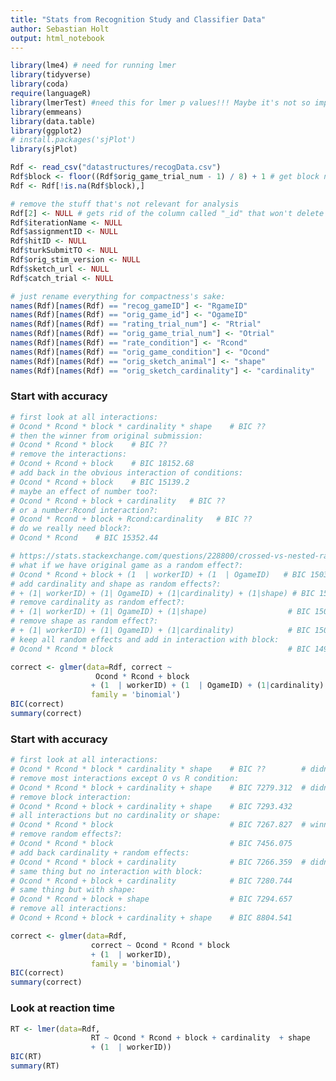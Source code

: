 ```yaml
---
title: "Stats from Recognition Study and Classifier Data"
author: Sebastian Holt
output: html_notebook
---
```


```r

library(lme4) # need for running lmer
library(tidyverse)
library(coda)
require(languageR)
library(lmerTest) #need this for lmer p values!!! Maybe it's not so important...
library(emmeans)
library(data.table)
library(ggplot2)
# install.packages('sjPlot')
library(sjPlot)


```


```r
Rdf <- read_csv("datastructures/recogData.csv")
Rdf$block <- floor((Rdf$orig_game_trial_num - 1) / 8) + 1 # get block number from trial number of original game
Rdf <- Rdf[!is.na(Rdf$block),]

# remove the stuff that's not relevant for analysis
Rdf[2] <- NULL # gets rid of the column called "_id" that won't delete by name because of the underscore
Rdf$iterationName <- NULL
Rdf$assignmentID <- NULL
Rdf$hitID <- NULL
Rdf$turkSubmitTO <- NULL
Rdf$orig_stim_version <- NULL
Rdf$sketch_url <- NULL
Rdf$catch_trial <- NULL

# just rename everything for compactness's sake:
names(Rdf)[names(Rdf) == "recog_gameID"] <- "RgameID"
names(Rdf)[names(Rdf) == "orig_game_id"] <- "OgameID"
names(Rdf)[names(Rdf) == "rating_trial_num"] <- "Rtrial"
names(Rdf)[names(Rdf) == "orig_game_trial_num"] <- "Otrial"
names(Rdf)[names(Rdf) == "rate_condition"] <- "Rcond"
names(Rdf)[names(Rdf) == "orig_game_condition"] <- "Ocond"
names(Rdf)[names(Rdf) == "orig_sketch_animal"] <- "shape"
names(Rdf)[names(Rdf) == "orig_sketch_cardinality"] <- "cardinality"


```
### Start with accuracy
```r
# first look at all interactions:
# Ocond * Rcond * block * cardinality * shape    # BIC ??                     # didn't converge
# then the winner from original submission:
# Ocond * Rcond * block    # BIC ??                                           # didn't converge
# remove the interactions:
# Ocond + Rcond + block    # BIC 18152.68                                     #
# add back in the obvious interaction of conditions:
# Ocond * Rcond + block    # BIC 15139.2                                      # 
# maybe an effect of number too?:
# Ocond * Rcond + block + cardinality   # BIC ??                              # didn't converge
# or a number:Rcond interaction?:
# Ocond * Rcond + block + Rcond:cardinality   # BIC ??                        # didn't converge
# do we really need block?:
# Ocond * Rcond    # BIC 15352.44                                             # didn't converge

# https://stats.stackexchange.com/questions/228800/crossed-vs-nested-random-effects-how-do-they-differ-and-how-are-they-specified
# what if we have original game as a random effect?:
# Ocond * Rcond + block + (1  | workerID) + (1  | OgameID)   # BIC 15036.93   #
# add cardinality and shape as random effects?:
# + (1| workerID) + (1| OgameID) + (1|cardinality) + (1|shape) # BIC 15010.13 # winner?
# remove cardinality as random effect?:
# + (1| workerID) + (1| OgameID) + (1|shape)                  # BIC 15012.25  #
# remove shape as random effect?:
# + (1| workerID) + (1| OgameID) + (1|cardinality)            # BIC 15035.04  #
# keep all random effects and add in interaction with block:
# Ocond * Rcond * block                                       # BIC 14990.33  # didn't converge

correct <- glmer(data=Rdf, correct ~ 
                   Ocond * Rcond + block
                  + (1  | workerID) + (1  | OgameID) + (1|cardinality) + (1|shape),
                  family = 'binomial')
BIC(correct)
summary(correct)

```



### Start with accuracy
```r
# first look at all interactions:
# Ocond * Rcond * block * cardinality * shape    # BIC ??        # didn't converge
# remove most interactions except O vs R condition:
# Ocond * Rcond * block + cardinality + shape    # BIC 7279.312  # didn't converge
# remove block interaction:
# Ocond * Rcond + block + cardinality + shape    # BIC 7293.432
# all interactions but no cardinality or shape:
# Ocond * Rcond * block                          # BIC 7267.827  # winner?
# remove random effects?:
# Ocond * Rcond * block                          # BIC 7456.075
# add back cardinality + random effects:
# Ocond * Rcond * block + cardinality            # BIC 7266.359  # didn't converge
# same thing but no interaction with block:
# Ocond * Rcond + block + cardinality            # BIC 7280.744
# same thing but with shape:
# Ocond * Rcond + block + shape                  # BIC 7294.657
# remove all interactions:
# Ocond + Rcond + block + cardinality + shape    # BIC 8804.541

correct <- glmer(data=Rdf,
                  correct ~ Ocond * Rcond * block
                  + (1  | workerID),
                  family = 'binomial')
BIC(correct)
summary(correct)

```

### Look at reaction time
```r
RT <- lmer(data=Rdf,
                  RT ~ Ocond * Rcond + block + cardinality  + shape
                  + (1  | workerID))
BIC(RT)
summary(RT)
```
